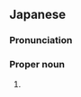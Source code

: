 ==Japanese==
{{ja-kanjitab|ち|か}}

===Pronunciation===
{{ja-pron|ちか}}

===Proper noun===
{{ja-pos|proper|ちか}}

# {{given name|female|lang=ja|sort=ちか}}